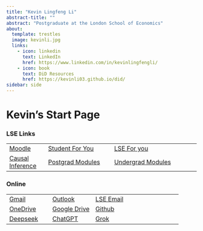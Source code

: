 ```yaml
---
title: "Kevin Lingfeng Li"
abstract-title: ""
abstract: "Postgraduate at the London School of Economics"
about:
  template: trestles
  image: kevinli.jpg
  links:
    - icon: linkedin
      text: LinkedIn
      href: https://www.linkedin.com/in/kevinlingfengli/
    - icon: book
      text: DiD Resources
      href: https://kevinli03.github.io/did/
sidebar: side
---
```


# Kevin's Start Page

### LSE Links

|                                                  |                                                                                                                                                                                                          |                                                                                                                                                                                                                                                          |
|---------------|-------------------------|--------------------------------|
| [Moodle](https://moodle.lse.ac.uk/my/)           | [Student For You](https://portal.lse.ac.uk/studentservices/s/?_gl=11c1xkmp_gcl_auMTU2NDcwMzc5MS4xNzIxMjM1NTAz_gaOTczMzc3MTk2LjE3MTMzODQ0NzI._ga_LWTEVFESYX*MTcyNzM4MTg5Ny4yMDMuMS4xNzI3MzgyNzQyLjguMC4w) | [LSE For you](https://auth.lse.ac.uk/auth/login?service=https%3A%2F%2Flfy.lse.ac.uk%2Fportal%2Fp%2F&renew=true&_gl=15ghr49_gcl_auMTk0MjQzMTI2MS4xNzEzMzg0NDcy_gaOTczMzc3MTk2LjE3MTMzODQ0NzI._ga_LWTEVFESYX*MTcyMDU2MDcyMy44Mi4xLjE3MjA1NjA3NjIuMjEuMC4w) |
| [Causal Inference](https://lse-my457.github.io/) | [Postgrad Modules](https://www.lse.ac.uk/resources/calendar/courseGuides/graduate.htm)                                                                                                                   | [Undergrad Modules](https://www.lse.ac.uk/resources/calendar/courseGuides/undergraduate.htm)                                                                                                                                                             |

### Online

|                                                                     |                                                         |                                                                                                                                          |
|------------------|------------------|------------------------------------|
| [Gmail](https://mail.google.com/mail/u/0/#inbox)                    | [Outlook](https://outlook.live.com/mail/0/)             | [LSE Email](https://outlook.office.com/mail/inbox/id/AAQkADU3NWU3M2RlLTk2NmMtNGEyZS1iYTU2LTQ2NTRhZWMzNTMyZQAQAIHp9iDvCC9KkshVxv4XT9U%3D) |
| [OneDrive](https://onedrive.live.com/?id=root&cid=2B9362CA6119DD78) | [Google Drive](https://drive.google.com/drive/my-drive) | [Github](https://github.com)                                                                                                             |
| [Deepseek](https://chat.deepseek.com)                               | [ChatGPT](https://chat.openai.com/)                     | [Grok](https://grok.com)                                                                                                                 |
